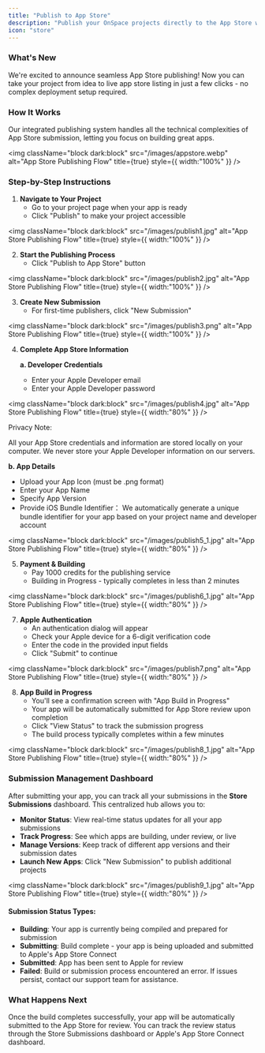 ```yaml
---
title: "Publish to App Store"
description: "Publish your OnSpace projects directly to the App Store with one-click submission"
icon: "store"
---
```


### What's New

We're excited to announce seamless App Store publishing\! Now you can take your project from idea to live app store listing in just a few clicks - no complex deployment setup required.

### How It Works

Our integrated publishing system handles all the technical complexities of App Store submission, letting you focus on building great apps.

<img
  className="block dark:block"
  src="/images/appstore.webp"
  alt="App Store Publishing Flow"
  title={true}
  style={{ width:"100%" }}
/>

### Step-by-Step Instructions

1. **Navigate to Your Project**
   - Go to your project page when your app is ready
   - Click "Publish" to make your project accessible

<img
  className="block dark:block"
  src="/images/publish1.jpg"
  alt="App Store Publishing Flow"
  title={true}
  style={{ width:"100%" }}
/>

2. **Start the Publishing Process**
   - Click "Publish to App Store" button

<img
  className="block dark:block"
  src="/images/publish2.jpg"
  alt="App Store Publishing Flow"
  title={true}
  style={{ width:"100%" }}
/>

3. **Create New Submission**
   - For first-time publishers, click "New Submission"

<img
  className="block dark:block"
  src="/images/publish3.png"
  alt="App Store Publishing Flow"
  title={true}
  style={{ width:"100%" }}
/>

4. **Complete App Store Information**

   **a. Developer Credentials**
   - Enter your Apple Developer email
   - Enter your Apple Developer password

<img
  className="block dark:block"
  src="/images/publish4.jpg"
  alt="App Store Publishing Flow"
  title={true}
  style={{ width:"80%" }}
/>

<div className="bg-blue-50 border-l-4 border-blue-400 p-4">
<p className="text-blue-800">
Privacy Note:

All your App Store credentials and information are stored locally on your computer. We never store your Apple Developer information on our servers.

</p>

</div>

**b. App Details**

- Upload your App Icon (must be .png format)
- Enter your App Name
- Specify App Version
- Provide iOS Bundle Identifier： We automatically generate a unique bundle identifier for your app based on your project name and developer account

<img
  className="block dark:block"
  src="/images/publish5_1.jpg"
  alt="App Store Publishing Flow"
  title={true}
  style={{ width:"80%" }}
/>

5. **Payment & Building**
   - Pay 1000 credits for the publishing service
   - Building in Progress - typically completes in less than 2 minutes

<img
  className="block dark:block"
  src="/images/publish6_1.jpg"
  alt="App Store Publishing Flow"
  title={true}
  style={{ width:"80%" }}
/>

7. **Apple Authentication**
   - An authentication dialog will appear
   - Check your Apple device for a 6-digit verification code
   - Enter the code in the provided input fields
   - Click "Submit" to continue

<img
  className="block dark:block"
  src="/images/publish7.png"
  alt="App Store Publishing Flow"
  title={true}
  style={{ width:"80%" }}
/>

8. **App Build in Progress**
   - You'll see a confirmation screen with "App Build in Progress"
   - Your app will be automatically submitted for App Store review upon completion
   - Click "View Status" to track the submission progress
   - The build process typically completes within a few minutes

<img
  className="block dark:block"
  src="/images/publish8_1.jpg"
  alt="App Store Publishing Flow"
  title={true}
  style={{ width:"80%" }}
/>

### Submission Management Dashboard

After submitting your app, you can track all your submissions in the **Store Submissions** dashboard. This centralized hub allows you to:

- **Monitor Status**: View real-time status updates for all your app submissions
- **Track Progress**: See which apps are building, under review, or live
- **Manage Versions**: Keep track of different app versions and their submission dates
- **Launch New Apps**: Click "New Submission" to publish additional projects

<img
  className="block dark:block"
  src="/images/publish9_1.jpg"
  alt="App Store Publishing Flow"
  title={true}
  style={{ width:"80%" }}
/>

#### Submission Status Types:

- **Building**: Your app is currently being compiled and prepared for submission
- **Submitting**: Build complete - your app is being uploaded and submitted to Apple's App Store Connect
- **Submitted**: App has been sent to Apple for review
- **Failed**: Build or submission process encountered an error. If issues persist, contact our support team for assistance.

### What Happens Next

Once the build completes successfully, your app will be automatically submitted to the App Store for review. You can track the review status through the Store Submissions dashboard or Apple's App Store Connect dashboard.